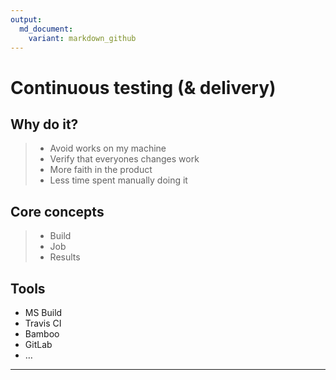 ```yaml
---
output:
  md_document:
    variant: markdown_github
---
```


# Continuous testing (& delivery)

## Why do it?
>- Avoid works on my machine
>- Verify that everyones changes work
>- More faith in the product
>- Less time spent manually doing it

## Core concepts
>- Build
>- Job
>- Results

## Tools
- MS Build
- Travis CI
- Bamboo
- GitLab
- ...

-----
